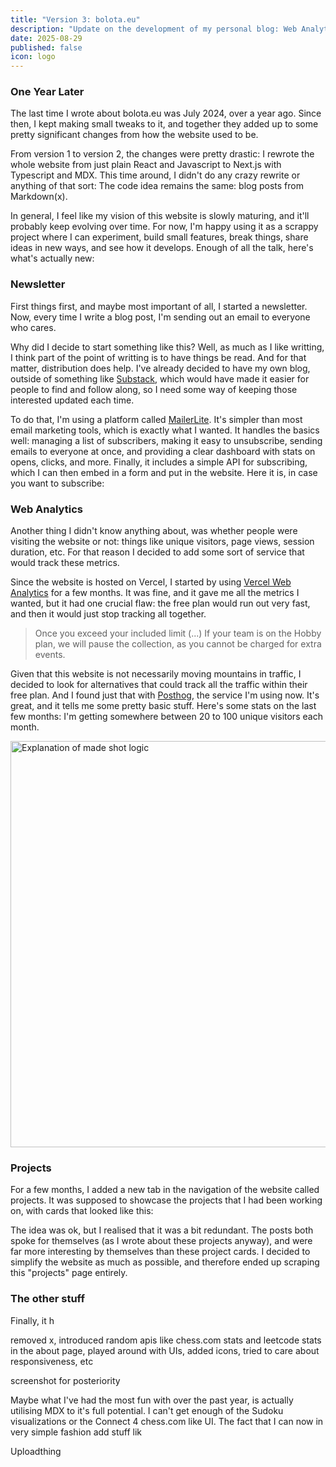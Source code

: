 ```yaml
---
title: "Version 3: bolota.eu"
description: "Update on the development of my personal blog: Web Analytics, Newsletter, Projects and more."
date: 2025-08-29
published: false
icon: logo
---
```


### One Year Later

The last time I wrote about <Link href="/" className="link">bolota.eu</Link> was July 2024, over a year ago. Since then, I kept making small tweaks to it, and together they added up to some pretty significant changes from how the website used to be.

From version 1 to version 2, the changes were pretty drastic: I rewrote the whole website from just plain React and Javascript to Next.js with Typescript and MDX. This time around, I didn't do any crazy rewrite or anything of that sort: The code idea remains the same: blog posts from Markdown(x). 

In general, I feel like my vision of this website is slowly maturing, and it'll probably keep evolving over time. For now, I'm happy using it as a scrappy project where I can experiment, build small features, break things, share ideas in new ways, and see how it develops. Enough of all the talk, here's what's actually new:

### Newsletter

First things first, and maybe most important of all, I started a newsletter. Now, every time I write a blog post, I'm sending out an email to everyone who cares.

Why did I decide to start something like this? Well, as much as I like writting, I think part of the point of writting is to have things be read. And for that matter, distribution does help. I've already decided to have my own blog, outside of something like <a className="link" href="https://substack.com/" target="_blank">Substack</a>, which would have made it easier for people to find and follow along, so I need some way of keeping those interested updated each time.

To do that, I'm using a platform called <a className="link" href="https://www.mailerlite.com/" target="_blank">MailerLite</a>. It's simpler than most email marketing tools, which is exactly what I wanted. It handles the basics well: managing a list of subscribers, making it easy to unsubscribe, sending emails to everyone at once, and providing a clear dashboard with stats on opens, clicks, and more. Finally, it includes a simple API for subscribing, which I can then embed in a form and put in the website. Here it is, in case you want to subscribe:

<SubscriberForm />

### Web Analytics

Another thing I didn't know anything about, was whether people were visiting the website or not: things like unique visitors, page views, session duration, etc. For that reason I decided to add some sort of service that would track these metrics. 

Since the website is hosted on Vercel, I started by using <a target="_blank" href="https://vercel.com/docs/analytics" className="link">Vercel Web Analytics</a> for a few months. It was fine, and it gave me all the metrics I wanted, but it had one crucial flaw: the free plan would run out very fast, and then it would just stop tracking all together.

> Once you exceed your included limit (...) If your team is on the Hobby plan, we will pause the collection, as you cannot be charged for extra events.

Given that this website is not necessarily moving mountains in traffic, I decided to look for alternatives that could track all the traffic within their free plan. And I found just that with <a target="_blank" href="https://posthog.com/" className="link">Posthog</a>, the service I'm using now. It's great, and it tells me some pretty basic stuff. Here's some stats on the last few months: I'm getting somewhere between 20 to 100 unique visitors each month.

<div className="flex justify-center">
    <img className="border-2 border-border rounded-md" src="https://0mjwcg480p.ufs.sh/f/If0ZI6Cx8kn0Cdo87Htu5ABixORCQtesJl28mhMDfgYvLrFo" width="650" alt="Explanation of made shot logic" />
</div>

### Projects

For a few months, I added a new tab in the navigation of the website called projects. It was supposed to showcase the projects that I had been working on, with cards that looked like this:

<div className="grid grid-cols-1 sm:grid-cols-2 gap-4 not-prose">
    <ProjectItem 
        title="Bolota.eu" 
        description="This website's source code." 
        years="2023-Present" 
        gh="https://github.com/arturchichorro/bolota.eu"
        posts={[
            {post_title: "Version 3", external: false, url: "15_bolotav3"},
            {post_title: "Version 2", external: false, url: "6_bolotaeuv2"},
            {post_title: "Version 1", external: false, url: "1_bolotaeuv1"},
        ]}   
    />
    <ProjectItem 
        title="Basketball Vision" 
        description="Counting attempted/made Basketball shots w/ Python." 
        years="2024" 
        gh="https://github.com/arturchichorro/bballvision"
        posts={[
            {post_title: "Implementation", external: false, url: "10_bballvision"},
            {post_title: "Idea", external: false, url: "7_sharing_and_buildspace"},
        ]}   
    />
    <ProjectItem 
        title="Spotify Controller"
        description="Device to remotely control spotify."
        years="2024" 
        gh="https://github.com/arturchichorro/Spotify_Controller"
        posts={[
            {post_title: "Article", external: false, url: "8_embedded_programming"},
        ]}   
    />
    <ProjectItem 
        title="Learn Anything (Lanny)"
        description="Turn any text document into a Quizz using AI." 
        years="2024" 
        gh={undefined}
        posts={[
            {post_title: "Article", external: false, url:"5_shift_appens"},
            {post_title: "Behance", external: true, url:"https://www.behance.net/gallery/198170575/Lanny"}
        ]}   
    />
</div>

The idea was ok, but I realised that it was a bit redundant. The posts both spoke for themselves (as I wrote about these projects anyway), and were far more interesting by themselves than these project cards. I decided to simplify the website as much as possible, and therefore ended up scraping this "projects" page entirely.

### The other stuff

Finally, it h






removed x, introduced random apis like chess.com stats and leetcode stats in the about page, played around with UIs, added icons, tried to care about responsiveness, etc

screenshot for posteriority

Maybe what I've had the most fun with over the past year, is actually utilising MDX to it's full potential. I can't get enough of the Sudoku visualizations or the Connect 4 chess.com like UI. The fact that I can now in very simple fashion add stuff lik

Uploadthing